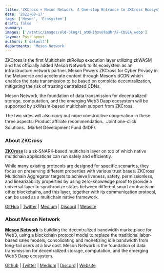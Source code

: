 ```yaml
---
title: 'ZKCross × Meson Network: A One-stop Entrance to ZKCross Ecosystem'
date: '2022-08-17'
tags: ['Meson', 'Ecosystem']
draft: false
summary:
images: ['/static/images/old-blog/1_atOHIhxv0TmQhrAF-CbSEA.webp']
layout: PostLayout
authors: ['default']
departments: 'Meson Network'
---
```


ZKCross is the first Multichain zkRollup execution layer utilizing zkWASM and has officially added Meson Network to its ecosystem as an infrastructure network partner. Meson Powers ZKCross for Cyber Privacy in the Metaverse and accelerate content through Meson’s dCDN which enables the data transmission to be based on complete decentralization, mitigating the risk of trusting centralized CDNs.

Meson Network, the foundation of data transmission for decentralized storage, computation, and the emerging Web3 Dapp ecosystem will be supported by zkWasm-based multichain support from ZKCross.

The two sides will also carry out more constructive cooperation in these three aspects: Product affiliate recommendation、Joint one-click Solutions、Market Development Fund (MDF).

### **About ZKCross**

**[ZKCross](https://www.zkcross.org/)** is a zk-SNARK-based multichain layer on top of which native multichain applications can run safely and efficiently.

While many existing protocols are designed for specific scenarios, they focus on preserving different properties with various trust bases. ZKCross’ Multichain Aggregator targets to achieve liveness, safety, permissionless, and linearizability properties by using zero-knowledge proof to provide a universal layer to synchronize states between different smart contracts on other blockchains, and this layer, together with its communication protocol, can be used as a multichain native framework.

[GitHub](https://github.com/zkcrossteam) | [Twitter](https://twitter.com/thezkcross) | [Medium](https://blog.zkcross.org/) | [Discord](https://discord.com/invite/j6eyHkhYKT) | [Website](https://www.zkcross.org/)

### **About Meson Network**

**[Meson Network](https://meson.network/)** is building the decentralized bandwidth marketplace for Web3, using a blockchain protocol model to replace the traditional labor-based sales models, consolidating and monetizing idle bandwidth from long-tail users at a low cost. Meson Network is the foundation of data transmission for decentralized storage, computation, and the emerging Web3 Dapp ecosystem.

[Github](https://github.com/daqnext) | [Twitter](https://twitter.com/NetworkMeson) | [Medium](https://medium.com/meson-network) | [Discord](https://discord.com/invite/z6YfSHDkmS) | [Website](https://meson.network/)
